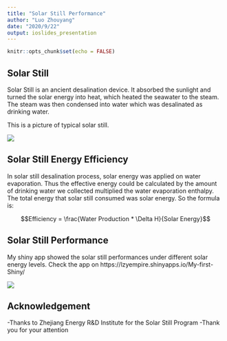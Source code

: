 ```yaml
---
title: "Solar Still Performance"
author: "Luo Zhouyang"
date: "2020/9/22"
output: ioslides_presentation
---
```


```r
knitr::opts_chunk$set(echo = FALSE)
```

## Solar Still

Solar Still is an ancient desalination device. It absorbed the sunlight and turned the solar energy into heat, which heated the seawater to the steam. The steam was then condensed into water which was desalinated as drinking water. 

This is a picture of typical solar still.

![](C:\Users\win\Documents\R\Solar Still\Solar-Still\My-first-Shiny\Solar Still.png)

## Solar Still Energy Efficiency

In solar still desalination process, solar energy was applied on water evaporation. Thus the effective energy could be calculated by the amount of drinking water we collected multiplied the water evaporation enthalpy. The total energy that solar still consumed was solar energy. So the formula is:

$$Efficiency = \frac{Water Production * \Delta H}{Solar Energy}$$

## Solar Still Performance

My shiny app showed the solar still performances under different solar energy levels.
Check the app on https://lzyempire.shinyapps.io/My-first-Shiny/

![](C:\Users\win\Documents\R\Solar Still\Solar-Still\My-first-Shiny\My Shiny App.png)


## Acknowledgement

-Thanks to Zhejiang Energy R&D Institute for the Solar Still Program
-Thank you for your attention
